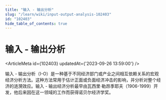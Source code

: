 ```yaml
---
title: "输入 - 输出分析"
slug: "/learn/wiki/input-output-analysis-102403"
id: "102403"
hide_table_of_contents: true
---
```



# 输入 - 输出分析

<ArticleMeta id={102403} updatedAt={'2023-09-26 13:59:00'} />
<div className='border-solid border-b border-t-0 my-4 border-[var(--ifm-color-gray-300)]' />

输入 - 输出分析（I-O）是一种基于不同经济部门或产业之间相互依赖关系的宏观经济分析方法。这种方法常用于估计正面或负面经济冲击的影响，并分析对整个经济的涟漪效应。输入 - 输出经济分析最早由瓦西里·勒昂季耶夫（1906-1999）开发，他后来因在这一领域的工作而获得诺贝尔经济学奖。
